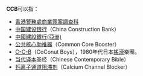 '''CCB'''可以指：
* [[香港警務處|香港警務處]][[商業罪案調查科|商業罪案調查科]]
* [[中国建设银行|中国建设银行]]（China Construction Bank）
* [[中國建設銀行(亞洲)|中國建設銀行(亞洲)]]
* [[公共核心助推器|公共核心助推器]]（Common Core Booster）
* [[C-C-B|C-C-B]]（CoConut Boys），1980年代日本[[搖滾樂|搖滾]]樂團。
* [[当代译本|当代译本]]圣经（Chinese Contemporary Bible）
* [[钙离子通道阻滞剂|钙离子通道阻滞剂]]（Calcium Channel Blocker）
{{disambig|Cat=三字拉丁字母缩写消歧义}}